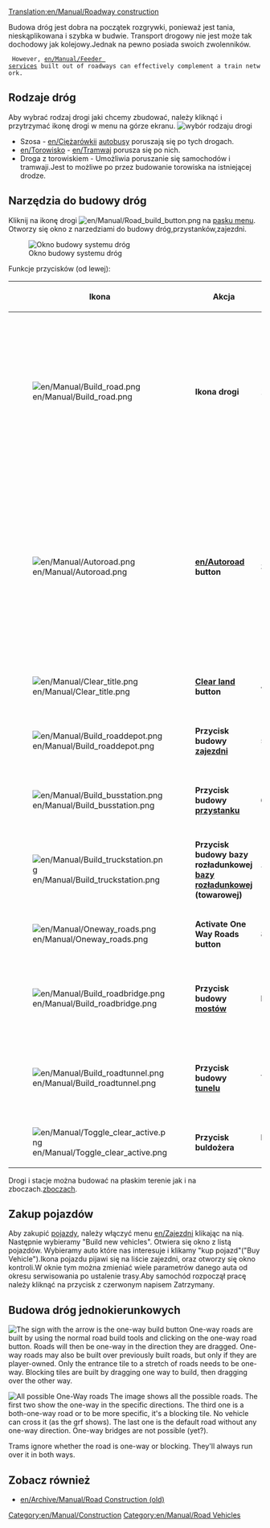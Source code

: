 [[Translation:en/Manual/Roadway construction]]
{{pl/Tłumaczenie|oryg. = en/Manual/Railway construction
|z     = en
|Postępy = 25
}}
{{pl/Manual/Spis treści}}

{{en/Warning| Stronka gotowa do tłumaczenia zapraszam.}}

Budowa dróg jest dobra na początek rozgrywki, ponieważ jest tania, nieskąplikowana i szybka w budwie. Transport drogowy nie jest może tak dochodowy jak kolejowy.Jednak na pewno posiada swoich zwolenników. 
  However, [[en/Manual/Feeder service]]s built out of roadways can effectively complement a train network.

==Rodzaje dróg==
Aby wybrać rodzaj drogi jaki chcemy zbudować, należy kliknąć i przytrzymać ikonę drogi w menu na górze ekranu.
[[File:en/Manual/Roadmenu.png|none|frame|wybór rodzaju drogi]]
* Szosa - [[en/Ciężarówki]]i [[en/Manual/Base Set/Road Vehicles/Buses|autobusy]] poruszają się po tych drogach.
* [[en/Torowisko]] - [[en/Tramwaj]] porusza się po nich.
* Droga z torowiskiem - Umożliwia poruszanie się samochodów i tramwaji.Jest to możliwe po przez budowanie torowiska na istniejącej drodze.

==Narzędzia do budowy dróg==
Kliknij na ikonę drogi [[File:en/Manual/Road build button.png]] na [[en/Manual/Game interface#the-menu-bar|pasku menu]]. Otworzy się okno z narzedziami do budowy dróg,przystanków,zajezdni. 

[[File:en/Manual/Road constructionnew.png|none|frame|Okno budowy systemu dróg]]

Funkcje przycisków (od lewej):
{| {{en/Wikitable}}
|- style="background:#efefef"
!width='46'|Ikona
!width='150'|Akcja
!Skrót
!Komentarz
|-
|[[File:en/Manual/Build road.png]]
|'''Ikona drogi'''||1, 2||Po zaznaczeniu budujesz drogę w skazanym miejscu.Jest możliwość budowy po przez kliknij i ciągnij.Można równierz zbudować półdrgi na kafelku. 
|-
|[[File:en/Manual/Autoroad.png]]||'''[[en/Autoroad]] button'''||3|| Bardzo pomocna funkcja która buduje drogę w każdym kierunku.(możliwe problemy prz pierwszym użyciu). Z urzyciem przycisku Ctrl jest możliwość kasowania istniejących dróg.
|-
|[[File:en/Manual/Clear title.png]]||'''[[en/Manual/Landscaping|Clear land]] button'''||4||Czyszczenie płytek-obszaru.
|-
|[[File:en/Manual/Build roaddepot.png]]||'''Przycisk budowy  [[en/Manual/Depots|zajezdni]] '''||5||Otworzy się okno w celu orientacj zajezdni.
|-
|[[File:en/Manual/Build busstation.png]]||'''Przycisk budowy  [[en/Manual/Stations#bus-stations|przystanku]]'''||6||Otworzy się okno w celu orientacj przystanku
|-
|[[File:en/Manual/Build truckstation.png]]||'''Przycisk budowy bazy rozładunkowej [[en/Manual/Stations#truck-stations|bazy rozładunkowej]] (towarowej)'''||7||Otworzy się okno w celu orientacj bazy.
|-
|[[File:en/Manual/Oneway roads.png]]||'''Activate One Way Roads button'''||8||Allows you to build a one-way roads.
|-
|[[File:en/Manual/Build roadbridge.png]]||'''Przycisk budowy [[en/Manual/Bridges|mostów]]'''||B||Jak sama nazwa wskauje umożliwia budowę mostów.
|-
|[[File:en/Manual/Build roadtunnel.png]]||'''Przycisk budowy  [[en/Manual/Tunnels|tunelu]]'''||T||Jak sama nazwa wskauje umożliwia budowę tunelów.
|-
|[[File:en/Manual/Toggle clear active.png]]||'''Przycisk buldożera'''||R (CTRL)||Służy do czyszczenia obszaru.
|}

Drogi i stacje można budować na płaskim terenie jak i na zboczach.[[en/Archive/Manual/Settings/Build on slopes|zboczach]].

==Zakup pojazdów==
Aby zakupić  [[en/Manual/Road vehicles|pojazdy]], należy włączyć menu [[en/Zajezdni]] klikając na nią. Następnie wybieramy "Build new vehicles". Otwiera się okno z listą pojazdów. Wybieramy auto które nas interesuje i klikamy "kup pojazd"("Buy Vehicle").Ikona pojazdu pijawi się na liście zajezdni, oraz otworzy się okno kontroli.W oknie tym można zmieniać wiele parametrów danego auta od okresu serwisowania po ustalenie trasy.Aby samochód rozpoczął pracę należy kliknąć na przycisk z czerwonym napisem Zatrzymany.

==Budowa dróg jednokierunkowych==
[[File:en/Manual/Oneway.png|right|frame|The sign with the arrow is the one-way build button]]
One-way roads are built by using the normal road build tools and clicking on the one-way road button. Roads will then be one-way in the direction they are dragged. One-way roads may also be built over previously built roads, but only if they are player-owned. Only the entrance tile to a stretch of roads needs to be one-way. Blocking tiles are built by dragging one way to build, then dragging over the other way.

[[File:en/Manual/Oneways.png|left|frame|All possible One-Way roads]]
The image shows all the possible roads. The first two show the one-way in the specific directions. The third one is a both-one-way road or to be more specific, it's a blocking tile. No vehicle can cross it (as the grf shows). The last one is the default road without any one-way direction. One-way bridges are not possible (yet?).

Trams ignore whether the road is one-way or blocking. They'll always run over it in both ways.

==Zobacz również==
*[[en/Archive/Manual/Road Construction (old)]]

[[Category:en/Manual/Construction]]
[[Category:en/Manual/Road Vehicles]]